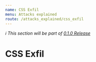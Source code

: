 ```yaml
---
name: CSS Exfil
menu: Attacks explained
route: /attacks_explained/css_exfil
---
```


_ℹ️ This section will be part of [0.1.0 Release](https://github.com/guidesmiths/cybersecurity-handbook/issues/41)_

# CSS Exfil
